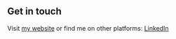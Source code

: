 ## Get in touch

Visit [my website](https://blog-yasu.com/) or find me on other platforms: [LinkedIn](https://www.linkedin.com/in/yasuhiro-fujimoto-7b7288213)
